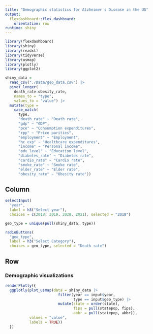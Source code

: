 ```yaml
---
title: "Demographic statistics for Alzheimer's Disease in the US"
output: 
  flexdashboard::flex_dashboard:
    orientation: row
runtime: shiny
---
```


```r
library(flexdashboard)
library(shiny)
library(readxl)
library(tidyverse)
library(usmap)
library(plotly)
library(ggplot2)
```

```r
shiny_data =
  read_csv("./Data/geo_data.csv") |>
  pivot_longer(
    death_rate:obesity_rate,
    names_to = "type",
    values_to = "value") |>
  mutate(type =
    case_match(
      type,
      "death_rate" ~ "Death rate",
      "gdp" ~ "GDP",
      "pce" ~ "Consumption expenditures",
      "rpp" ~ "Price parities",
      "employment" ~ "Employment",
      "hc_exp" ~ "Healthcare expenditures",
      "income" ~ "Personal income",
      "edu_level" ~ "Education level",
      "diabetes_rate" ~ "Diabetes rate",
      "cardio_rate" ~ "Cardio rate",
      "smoke_rate" ~ "Smoke rate",
      "elder_rate" ~ "Elder rate",
      "obesity_rate" ~ "Obesity rate"))
```

Column {.sidebar}
-----------------------------------------------------------------------
```r
selectInput(
  "year", 
  label = h3("Select year"),
  choices = c(2018, 2019, 2020, 2021), selected = "2018")

geo_type = unique(pull(shiny_data, type))

radioButtons(
  "geo_type", 
  label = h3("Select Category"),
  choices = geo_type, selected = "Death rate")
```

Row
-----------------------------------------------------------------------
### Demographic visualizations
```r
renderPlotly({
  ggplotly(plot_usmap(data = shiny_data |>
                        filter(year == input$year,
                               type == input$geo_type) |>
                        mutate(state = order(state),
                               fips = pull(statepop, fips),
                               abbr = pull(statepop, abbr)),
           values = "value",
           labels = TRUE))
  })
```